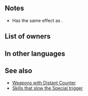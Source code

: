 {{Weapon Infobox
|tagid=SID_雷のブレス
|weaponType=Dragonstone
|might=7
|range=1
|effect=Slows Special trigger (cooldown count+1).<br>Unit can counterattack regardless of foe's range.
|cooldown=1
|cost=200
|exclusive=0
|statModifiers=0,7,0,0,0
|next=Lightning Breath+
|promotionRarity=5
|promotionTier=1
|required=Fire Breath+
|SE=se_effect_thunderbreath.flac
|properties=random_all
}}
==Notes==
* Has the same effect as {{St|Distant Counter}}.
==List of owners==
{{Skill Hero List}}
==In other languages==
{{OtherLanguages
|japanese=雷のブレス
|german=Blitzatem
|spanishEU=Aliento trueno
|spanishLA=Soplo trueno
|french=Souffle électrique
|italian=Soffio di lampo
|chineseTW=雷之吐息
|portuguese=Sopro de raio
}}
==See also==
* [[Weapons with Distant Counter]]
* [[:Category:Skills that slow the Special trigger|Skills that slow the Special trigger]]
{{Weapons Navbox}}